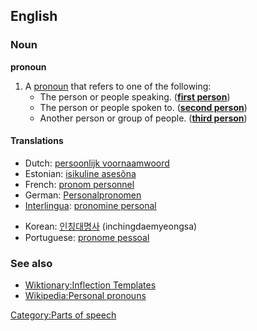 ==English==
===Noun===
'''pronoun'''
# A [[pronoun]] that refers to one of the following:
#* The person or people speaking. ('''[[first person]]''')
#* The person or people spoken to. ('''[[second person]]''')
#* Another person or group of people. ('''[[third person]]''')

====Translations====
{{top}}
* Dutch: [[persoonlijk voornaamwoord]] {{n}}
* Estonian: [[isikuline asesõna]]
* French: [[pronom personnel]] {{m}}
* German: [[Personalpronomen]] {{n}}
* [[Interlingua]]: [[pronomine personal]]
{{mid}}
* Korean: [[인칭대명사]] (inchingdaemyeongsa)
* Portuguese: [[pronome pessoal]] {{m}}
{{bottom}}

===See also===
* [[Wiktionary:Inflection Templates]]
* [[Wikipedia:Personal pronouns]]

[[Category:Parts of speech]]